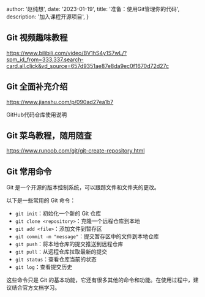 
  author: '赵纯想',
  date: '2023-01-19',
  title: '准备：使用Git管理你的代码',
  description:
    '加入课程开源项目',
}




## Git 视频趣味教程

https://www.bilibili.com/video/BV1hS4y1S7wL/?spm_id_from=333.337.search-card.all.click&vd_source=657d9351ae87e8da9ec0f1670d72d27c

## Git 全面补充介绍

https://www.jianshu.com/p/090ad27ea1b7

GitHub代码仓库使用说明

## Git 菜鸟教程，随用随查

https://www.runoob.com/git/git-create-repository.html

## Git 常用命令

Git 是一个开源的版本控制系统，可以跟踪文件和文件夹的更改。

以下是一些常用的 Git 命令：

- `git init`：初始化一个新的 Git 仓库
- `git clone <repository>`：克隆一个远程仓库到本地
- `git add <file>`：添加文件到暂存区
- `git commit -m "message"`：提交暂存区中的文件到本地仓库
- `git push`：将本地仓库的提交推送到远程仓库
- `git pull`：从远程仓库拉取最新的提交
- `git status`：查看仓库当前的状态
- `git log`：查看提交历史


这些命令只是 Git 的基本功能，它还有很多其他的命令和功能。在使用过程中，建议结合官方文档学习。